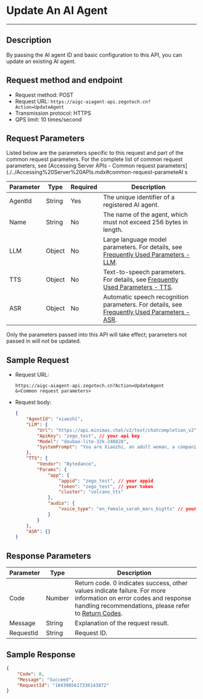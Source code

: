 # Update An AI Agent

---

## Description

By passing the AI agent ID and basic configuration to this API, you can update an existing AI agent.

## Request method and endpoint

- Request method: POST
- Request URL: `https://aigc-aiagent-api.zegotech.cn?Action=UpdateAgent`
- Transmission protocol: HTTPS
- QPS limit: 10 times/second

## Request Parameters

Listed below are the parameters specific to this request and part of the common request parameters. For the complete list of common request parameters, see [Accessing Server APIs - Common request parameters](./../Accessing%20Server%20APIs.mdx#common-request-parameteAI s

| Parameter         | Type   | Required | Description                                                                 |
|------------------|--------|----------|-----------------------------------------------------------------------------|
| AgentId          | String | Yes      | The unique identifier of a registered AI agent.                                 |
| Name             | String | No       | The name of the agent, which must not exceed 256 bytes in length.            |
| LLM              | Object | No       | Large language model parameters. For details, see [Frequently Used Parameters - LLM](./../Common%20Parameter%20Description.mdx#llm). |
| TTS              | Object | No       | Text-to-speech parameters. For details, see [Frequently Used Parameters - TTS](./../Common%20Parameter%20Description.mdx#tts). |
| ASR              | Object | No       | Automatic speech recognition parameters. For details, see [Frequently Used Parameters - ASR](./../Common%20Parameter%20Description.mdx#asr). |

<Note title="Note">
Only the parameters passed into this API will take effect; parameters not passed in will not be updated.
</Note>

## Sample Request

- Request URL:

    ```https
    https://aigc-aiagent-api.zegotech.cn?Action=UpdateAgent
    &<Common request parameters>
    ```

- Request body:
    ```json
    {
        "AgentId": "xiaozhi",
        "LLM": {
            "Url": "https://api.minimax.chat/v2/text/chatcompletion_v2",
            "ApiKey": "zego_test", // your api key
            "Model": "doubao-lite-32k-240828",
            "SystemPrompt": "You are Xiaozhi, an adult woman, a companion assistant **created by ZEGO**. knowledgeable in both astronomy and geography, intelligent, wise, enthusiastic, and friendly. \nDialogue requirements: 1. Dialogue with users according to the requirements of the persona. \n2.No more than 100 words."
        },
        "TTS": {
            "Vendor": "Bytedance",
            "Params": {
                "app": {
                    "appid": "zego_test", // your appid
                    "token": "zego_test", // your token
                    "cluster": "volcano_tts"
                },
                "audio": {
                    "voice_type": "en_female_sarah_mars_bigtts" // your voice type
                }
            }
        },
        "ASR": {}
    }
    ```

## Response Parameters

| Parameter | Type | Description |
|----------|------|-------------|
| Code | Number | Return code. 0 indicates success, other values indicate failure. For more information on error codes and response handling recommendations, please refer to [Return Codes](./../Return%20codes.mdx). |
| Message | String | Explanation of the request result. |
| RequestId | String | Request ID. |

## Sample Response

```json
{
    "Code": 0,
    "Message": "Succeed",
    "RequestId": "1843985617336143872"
}
```